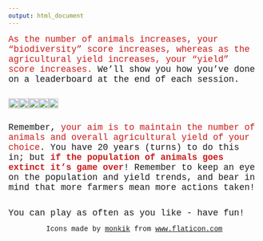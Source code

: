 ```yaml
---
output: html_document
---
```

<p>

<span style="font-family: Courier New; font-size: 1.25em">
<span style="color:#ca1b1b;">As the number of animals increases, your "biodiversity" score increases, whereas as the agricultural yield increases, your "yield" score increases.</span>
We'll show you how you've done on a leaderboard at the end of each session.</span>

<div style="display: flex; text-align: center; align-items: center;">

<div>
<img src="goose_icon.jpg" width="100%">
</div>

<div>
<img src="scarecrow_icon.jpg" width="100%" padding="20">
</div>

<div>
<img src="hunt_icon.jpg" width="100%" padding="20px">
</div>

<div>
<img src="crop_icon.jpg" width="100%" padding="20px">
</div>

<div>
<img src="farmer_icon.jpg" width="100%" padding="20px">
</div>

</div>

<span style="font-family: Courier New; font-size: 1.25em">Remember, <span style="color:#ca1b1b;">your aim is to maintain the number of animals and overall agricultural yield of your choice</span>. You have 20 years (turns) to do this in; but <span style="color:#ca1b1b;">**if the population of animals goes extinct it's game over**</span>! Remember to keep an eye on the population and yield trends, and bear in mind that more farmers mean more actions taken!</span>

<br>
<span style="font-family: Courier New; font-size: 1.25em; text-align: center;">
You can play as often as you like - have fun!
<span>

<div style="text-align: center; font-family: Courier New;">Icons made by <a href="https://www.flaticon.com/authors/monkik" title="monkik">monkik</a> from <a href="https://www.flaticon.com/" title="Flaticon">www.flaticon.com</a></div>
